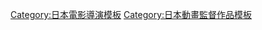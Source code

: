 {{Navbox
|name = 草川啟造執導作品
|title = [[草川啟造]]執導作品
|listclass = hlist hlist-hyphen
|group1 = 電視動畫
|list1  = {{Navbox|child
|group1 = 2000年代
|list1 = 
* [[魔法少女奈葉A's]]（2005年）
* [[犬神！]]（2006年）
* [[魔法少女奈葉StrikerS]]（2007年）
* [[鶺鴒女神]]（2008年）
* [[魔神相剋者|魔神相剋者、魔神相剋者2]]（2009年）
|group2 = 2010年代
|list2 = 
* [[嬌蠻貓娘大橫行]]<sup>2</sup>（2010年）
* 鶺鴒女神 ～Pure Engagement～（2010年）
* [[DOG DAYS]]（2011年）
* [[蘿球社！]]（2011年）
* [[Campione 弒神者！|Campione 弒神者！～不順從之神與弒神的魔王～]]（2012年）
* [[問題兒童都來自異世界？]]<sup>1</sup>（2013年）
* [[穿透幻影的太陽]]（2013年）
* 蘿球社！SS<sup>1</sup>（2013年）
* [[惡魔的謎語]]（2014年）
* [[艦隊Collection (動畫)|艦隊Collection]]（2015年）
* [[銃皇無盡的法夫納]]<sup>1</sup>（2015年）
* [[風夏]]（2017年）
* [[單蠢女孩]]<sup>1</sup>（2017年）
* [[動作女英雄啦啦水果]]（2017年）
* [[Happy Sugar Life]]<sup>1</sup>（2018年）
* [[籃球少年王]]<sup>1</sup>（2019年）
|group3 = 2020年代
|list3 = 
* [[異世界藥局]]（2022年）
}}
|group2 = 電影動畫
|list2= {{Navbox|child
|group1 = 2000年代
|list1 = 
* [[犬神！|犬神！THE MOVIE 特命靈的搜査官 假名史郎！]]（2007年）
|group2 = 2010年代
|list2 = 
* [[魔法少女奈葉 The MOVIE 1st]]（2010年）
* [[魔法少女奈葉 The MOVIE 2nd A's]]（2012年）
* [[艦隊Collection (動畫)|劇場版 艦隊Collection]]（2016年）
}}
|below=
1: 總導演 2: 第11話導演
}}
<noinclude>
{{DEFAULTSORT:Kusakawa Keizou}}
[[Category:日本電影導演模板]]
[[Category:日本動畫監督作品模板]]
</noinclude>